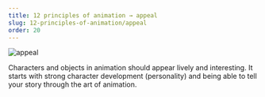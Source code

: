```yaml
---
title: 12 principles of animation → appeal
slug: 12-principles-of-animation/appeal
order: 20
---
```


<SlideTemplate title="appeal">


![appeal](/gif/appeal.gif)

Characters and objects in animation should appear lively and interesting. It
starts with strong character development (personality) and being able to tell
your story through the art of animation.

</SlideTemplate>
